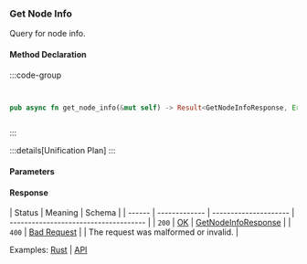 ### Get Node Info

Query for node info.

#### Method Declaration

:::code-group

```python [Python]

```

```typescript [TypeScript]

```

```rust [Rust]
pub async fn get_node_info(&mut self) -> Result<GetNodeInfoResponse, Error>
```

```url [API]

```

:::

:::details[Unification Plan]
:::

#### Parameters

#### Response

| Status | Meaning       | Schema                |
| ------ | ------------- | --------------------- | ------------------------------------- |
| `200`  | [OK]          | [GetNodeInfoResponse] |
| `400`  | [Bad Request] |                       | The request was malformed or invalid. |

Examples: [Rust] | [API]

[Rust]: https://github.com/dydxprotocol/v4-clients/blob/3e8c7e1b960291b7ef273962d374d9934a5c4d33/v4-client-rs/client/examples/validator_get.rs#L44
[API]: https://test-dydx-rest.kingnodes.com/cosmos/base/tendermint/v1beta1/node_info
[GetNodeInfoResponse]: /types/get_node_info_response
[OK]: /types/ok
[Bad Request]: /types/bad-request
